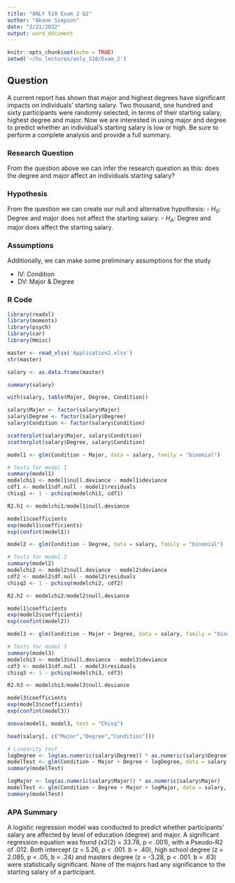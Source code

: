 ```yaml
---
title: "ANLY 510 Exam 2 Q2"
author: "Akane Simpson"
date: "2/21/2022"
output: word_document
---
```


```r
knitr::opts_chunk$set(echo = TRUE)
setwd('~/hu_lectures/anly_510/Exam_2')
```

## Question
A current report has shown that major and highest degrees have significant impacts on individuals’ starting salary. Two thousand, one hundred and sixty participants were randomly selected, in terms of their starting salary, highest degree and major. Now we are interested in using major and degree to predict whether an individual’s starting salary is low or high. Be sure to perform a complete analysis and provide a full summary.

### Research Question
From the question above we can infer the research question as this: does the degree and major affect an individuals starting salary?

### Hypothesis
From the question we can create our null and alternative hypothesis:
  - $H_0$: Degree and major does not affect the starting salary.
  - $H_A$: Degree and major does affect the starting salary.

### Assumptions
Additionally, we can make some preliminary assumptions for the study

  - IV: Condition
  - DV: Major & Degree

### R Code
```r
library(readxl)
library(moments)
library(psych)
library(car)
library(Hmisc)

master <- read_xlsx('Application2.xlsx')
str(master)

salary <- as.data.frame(master)

summary(salary)

with(salary, table(Major, Degree, Condition))

salary$Major <- factor(salary$Major)
salary$Degree <- factor(salary$Degree)
salary$Condition <- factor(salary$Condition)

scatterplot(salary$Major, salary$Condition)
scatterplot(salary$Degree, salary$Condition)

model1 <- glm(Condition ~ Major, data = salary, family = "binomial")

# Tests for model 1
summary(model1)
modelchi1 <- model1$null.deviance - model1$deviance
cdf1 <- model1$df.null - model1$residuals
chisq1 <- 1 - pchisq(modelchi1, cdf1)

R2.h1 <- modelchi1/model1$null.deviance

model1$coefficients
exp(model1$coefficients)
exp(confint(model1))

model2 <- glm(Condition ~ Degree, data = salary, family = "binomial")

# Tests for model 2
summary(model2)
modelchi2 <- model2$null.deviance - model2$deviance
cdf2 <- model2$df.null - model2$residuals
chisq2 <- 1 - pchisq(modelchi2, cdf2)

R2.h2 <- modelchi2/model2$null.deviance

model1$coefficients
exp(model2$coefficients)
exp(confint(model2))

model3 <- glm(Condition ~ Major + Degree, data = salary, family = "binomial")

# Tests for model 3
summary(model3)
modelchi3 <- model3$null.deviance - model3$deviance
cdf3 <- model3$df.null - model3$residuals
chisq3 <- 1 - pchisq(modelchi3, cdf3)

R2.h3 <- modelchi3/model3$null.deviance

model3$coefficients
exp(model3$coefficients)
exp(confint(model3))

anova(model1, model3, test = "Chisq")

head(salary[, c("Major","Degree","Condition")])

# Linearity test
logDegree <- log(as.numeric(salary$Degree)) * as.numeric(salary$Degree)
modelTest <- glm(Condition ~ Major + Degree + logDegree, data = salary, family = "binomial")
summary(modelTest)

logMajor <- log(as.numeric(salary$Major)) * as.numeric(salary$Major)
modelTest <- glm(Condition ~ Degree + Major + logMajor, data = salary, family = "binomial")
summary(modelTest)
```

### APA Summary

A logistic regression model was conducted to predict whether participants' salary are affected by level of education (degree) and major. A significant regression equation was found (x2(2) = 33.78, p < .001), with a Pseudo-R2 of .012. Both intercept (z = 5.26,  p < .001. b = .40), high school degree (z = 2.085,  p < .05, b = .24) and masters degree (z = -3.28,  p < .001. b = .63) were statistically significant. None of the majors had any significance to the starting salary of a participant.
